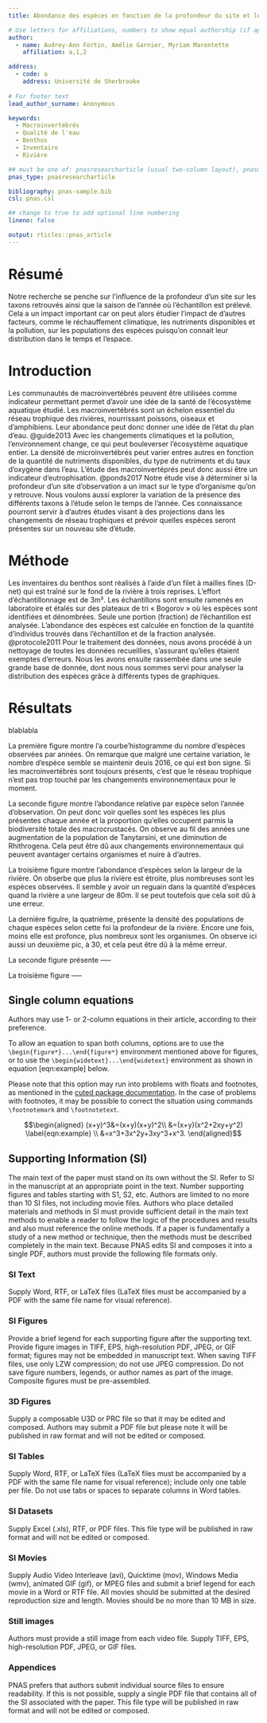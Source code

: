 ```yaml
---
title: Abondance des espèces en fonction de la profondeur du site et le moment de l'année

# Use letters for affiliations, numbers to show equal authorship (if applicable) and to indicate the corresponding author
author:
  - name: Audrey-Ann Fortin, Amélie Garnier, Myriam Marentette
    affiliation: a,1,2

address:
  - code: a
    address: Université de Sherbrooke
  
# For footer text
lead_author_surname: Anonymous

keywords:
  - Macroinvertébrés
  - Qualité de l'eau
  - Benthos
  - Inventaire
  - Rivière

## must be one of: pnasresearcharticle (usual two-column layout), pnasmathematics (one column layout), or pnasinvited (invited submissions only)
pnas_type: pnasresearcharticle

bibliography: pnas-sample.bib
csl: pnas.csl

## change to true to add optional line numbering
lineno: false

output: rticles::pnas_article
---
```



Résumé {.unnumbered}
========================================

 Notre recherche se penche sur l'influence de la profondeur d'un site sur les taxons retrouvés ainsi que la saison de l'année où l'échantillon est prélevé. Cela a un impact important car on peut alors étudier l'impact de d'autres facteurs, comme le réchauffement climatique, les nutriments disponibles et la pollution, sur les populations des espèces puisqu'on connait leur distribution dans le temps et l'espace. 

Introduction {.unnumbered}
====================================
Les communautés de macroinvertébrés peuvent être utilisées comme indicateur permettant permet d'avoir une idée de la santé de l'écosystème aquatique étudié. Les macroinvertébrés sont un échelon essentiel du réseau trophique des rivières, nourrissant poissons, oiseaux et d'amphibiens. Leur abondance peut donc donner une idée de l'état du plan d'eau. @guide2013 Avec les changements climatiques et la pollution, l'environnement change, ce qui peut bouleverser l'écosystème aquatique entier. La densité de microinvertébrés peut varier entres autres en fonction de la quantité de nutriments disponibles, du type de nutriments et du taux d'oxygène dans l'eau. L'étude des macroinvertéprés peut donc aussi être un indicateur d'eutrophisation. @ponds2017 Notre étude vise à déterminer si la profondeur d'un site d'observation a un imact sur le type d'organisme qu'on y retrouve. Nous voulons aussi explorer la variation de la présence des différents taxons à l'étude selon le temps de l'année. Ces connaissance pourront servir à d'autres études visant à des projections dans les changements de réseau trophiques et prévoir quelles espèces seront présentes sur un nouveau site d'étude.

Méthode {.unnumbered}
=======================================
Les inventaires du benthos sont réalisés à l'aide d'un filet à mailles fines (D-net) qui est traîné sur le fond de la rivière à trois reprises. L'effort d'échantillonnage est de 3m². Les échantillons sont ensuite ramenés en laboratoire et étalés sur des plateaux de tri « Bogorov » où les espèces sont identifiées et dénombrées. Seule une portion (fraction) de l'échantillon est analysée. L'abondance des espèces est calculée en fonction de la quantité d'individus trouvés dans l'échantillon et de la fraction analysée. @protocole2011 Pour le traitement des données, nous avons procédé à un nettoyage de toutes les données recueillies, s'assurant qu'elles étaient exemptes d'erreurs. Nous les avons ensuite rassembée dans une seule grande base de donnée, dont nous nous sommes servi pour analyser la distribution des espèces grâce à différents types de graphiques.

Résultats {.unnumbered}
=========================
blablabla


La première figure montre l'a courbe'histogramme du nombre d'espèces observées par années. On remarque que malgré une certaine variation, le nombre d'espèce semble se maintenir deuis 2016, ce qui est bon signe. Si les macroinvertébrés sont toujours présents, c'est que le réseau trophique n'est pas trop touché par les changements environnementaux pour le moment.

La seconde figure montre l'abondance relative par espèce selon l'année d'observation. On peut donc voir quelles sont les espèces les plus présentes chaque année et la proportion qu'elles occupent parmis la biodiversité totale des macrocrustacés. On observe au fil des années une augmentation de la population de Tanytarsini, et une diminution de Rhithrogena. Cela peut être dû aux changements environnementaux qui peuvent avantager certains organismes et nuire à d'autres.

La troisième figure montre l'abondance d'espèces selon la largeur de la rivière. On obserbe que plus la rivière est étroite, plus nombreuses sont les espèces observées. Il semble y avoir un reguain dans la quantité d'espèces quand la rivière a une largeur de 80m. Il se peut toutefois que cela soit dû à une erreur.

La dernière figulre, la quatrième, présente la densité des populations de chaque espèces selon cette foi la profondeur de la rivière. Encore une fois, moins elle est profonce, plus nombreux sont les organismes. On observe ici aussi un deuxième pic, à 30, et cela peut être dû à la même erreur.


La seconde figure présente -----

La troisième figure -----



Single column equations {#single-column-equations .unnumbered}
-----------------------

Authors may use 1- or 2-column equations in their article, according to
their preference.

To allow an equation to span both columns, options are to use the
`\begin{figure*}...\end{figure*}` environment mentioned above for
figures, or to use the `\begin{widetext}...\end{widetext}` environment
as shown in equation \[eqn:example\] below.

Please note that this option may run into problems with floats and
footnotes, as mentioned in the [cuted package
documentation](http://texdoc.net/pkg/cuted). In the case of problems
with footnotes, it may be possible to correct the situation using
commands `\footnotemark` and `\footnotetext`.

$$\begin{aligned}
(x+y)^3&=(x+y)(x+y)^2\\
       &=(x+y)(x^2+2xy+y^2) \label{eqn:example} \\
       &=x^3+3x^2y+3xy^3+x^3. 
\end{aligned}$$



<!-- pandoc writes all tables using longtable, which fails in 2-column mode

  Species                    CBS     CV     G3
  ----------------------- ------ ------ ------
  1\. Acetaldehyde           0.0    0.0    0.0
  2\. Vinyl alcohol          9.1    9.6   13.5
  3\. Hydroxyethylidene     50.8   51.2   54.0

  : Comparison of the fitted potential energy surfaces and ab initio
  benchmark electronic energy calculations

-->

Supporting Information (SI) {#supporting-information-si .unnumbered}
---------------------------


The main text of the paper must stand on its own without the SI. Refer
to SI in the manuscript at an appropriate point in the text. Number
supporting figures and tables starting with S1, S2, etc. Authors are
limited to no more than 10 SI files, not including movie files. Authors
who place detailed materials and methods in SI must provide sufficient
detail in the main text methods to enable a reader to follow the logic
of the procedures and results and also must reference the online
methods. If a paper is fundamentally a study of a new method or
technique, then the methods must be described completely in the main
text. Because PNAS edits SI and composes it into a single PDF, authors
must provide the following file formats only.

### SI Text {#si-text .unnumbered}

Supply Word, RTF, or LaTeX files (LaTeX files must be accompanied by a
PDF with the same file name for visual reference).

### SI Figures {#si-figures .unnumbered}

Provide a brief legend for each supporting figure after the supporting
text. Provide figure images in TIFF, EPS, high-resolution PDF, JPEG, or
GIF format; figures may not be embedded in manuscript text. When saving
TIFF files, use only LZW compression; do not use JPEG compression. Do
not save figure numbers, legends, or author names as part of the image.
Composite figures must be pre-assembled.

### 3D Figures {#d-figures .unnumbered}

Supply a composable U3D or PRC file so that it may be edited and
composed. Authors may submit a PDF file but please note it will be
published in raw format and will not be edited or composed.

### SI Tables {#si-tables .unnumbered}

Supply Word, RTF, or LaTeX files (LaTeX files must be accompanied by a
PDF with the same file name for visual reference); include only one
table per file. Do not use tabs or spaces to separate columns in Word
tables.

### SI Datasets {#si-datasets .unnumbered}

Supply Excel (.xls), RTF, or PDF files. This file type will be published
in raw format and will not be edited or composed.

### SI Movies {#si-movies .unnumbered}

Supply Audio Video Interleave (avi), Quicktime (mov), Windows Media
(wmv), animated GIF (gif), or MPEG files and submit a brief legend for
each movie in a Word or RTF file. All movies should be submitted at the
desired reproduction size and length. Movies should be no more than 10
MB in size.

### Still images {#still-images .unnumbered}

Authors must provide a still image from each video file. Supply TIFF,
EPS, high-resolution PDF, JPEG, or GIF files.

### Appendices {#appendices .unnumbered}

PNAS prefers that authors submit individual source files to ensure
readability. If this is not possible, supply a single PDF file that
contains all of the SI associated with the paper. This file type will be
published in raw format and will not be edited or composed.


<!-- Leave these lines as they are at the end of your .Rmd file to ensure placement of methods & acknowledgements sections before the references-->
\showmatmethods
\showacknow
\pnasbreak
